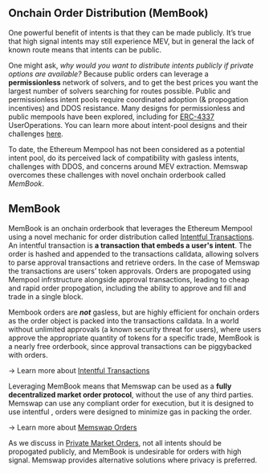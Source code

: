 ## Onchain Order Distribution (MemBook)

One powerful benefit of intents is that they can be made publicly. It’s true that high signal intents may still experience MEV, but in general the lack of known route means that intents can be public.

One might ask, _why would you want to distribute intents publicly if private options are available?_ Because public orders can leverage a **permissionless** network of solvers, and to get the best prices you want the largest number of solvers searching for routes possible. Public and permissionless intent pools require coordinated adoption (& propogation incentives) and DDOS resistance. Many designs for permissionless and public mempools have been explored, including for [ERC-4337](https://eips.ethereum.org/EIPS/eip-4337) UserOperations. You can learn more about intent-pool designs and their challenges [here](https://www.paradigm.xyz/2023/06/intents).

To date, the Ethereum Mempool has not been considered as a potential intent pool, do its perceived lack of compatibility with gasless intents, challenges with DDOS, and concerns around MEV extraction. Memswap overcomes these challenges with novel onchain orderbook called _MemBook_.

## MemBook

MemBook is an onchain orderbook that leverages the Ethereum Mempool using a novel mechanic for order distribution called [Intentful Transactions](/intentful-transactions). An intentful transaction is **a transaction that embeds a user's intent**. The order is hashed and appended to the transactions calldata, allowing solvers to parse approval transactions and retrieve orders. In the case of Memswap the transactions are users’ token approvals. Orders are propogated using Mempool infrstructure alongside approval transactions, leading to cheap and rapid order propogation, including the ability to approve and fill and trade in a single block.

Membook orders are **_not_** gasless, but are highly efficient for onchain orders as the order object is packed into the transactions calldata. In a world without unlimited approvals (a known security threat for users), where users approve the appropriate quantity of tokens for a specific trade, MemBook is a nearly free orderbook, since approval transactions can be piggybacked with orders.

→ Learn more about [Intentful Transactions](/intentful-transactions)

Leveraging MemBook means that Memswap can be used as a **fully decentralized market order protocol**, without the use of any third parties. Memswap can use any compliant order for execution, but it is designed to use intentful , orders were designed to minimize gas in packing the order.

→ Learn more about [Memswap Orders](/protocol-features)

As we discuss in [Private Market Orders](/privacy), not all intents should be propogated publicly, and MemBook is undesirable for orders with high signal. Memswap provides alternative solutions where privacy is preferred.
